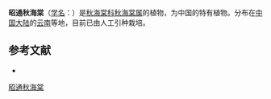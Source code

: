 {{Speciesbox
| taxon = Begonia gagnepainiana
| authority = [[Irmsch.|Irmsch.]], 1938
}}

'''昭通秋海棠'''（[[学名|学名]]：{{lang|la|''Begonia gagnepainiana''}}）是[[秋海棠科|秋海棠科]][[秋海棠属|秋海棠属]]的植物，为中国的特有植物。分布在[[中国大陆|中国大陆]]的[[云南|云南]]等地，目前已由人工引种栽培。

== 参考文献 ==
<div class="references-small">
* {{cite web| url =http://www.bioinfo.cn/db05/KmzwSpecies.php?action=view&id=1067| title =昭通秋海棠| work =《中国高等植物数据库全库》| publisher =中国科学院微生物研究所| author =昆明植物研究所| accessdate =2009-02-22| deadurl =yes| archiveurl =https://web.archive.org/web/20160305072547/http://www.bioinfo.cn/db05/KmzwSpecies.php?action=view&id=1067| archivedate =2016-03-05}}
</div>
{{Taxonbar|from=Q11089012}}

[[Category:秋海棠属|昭通秋海棠]]


{{植物小作品}}